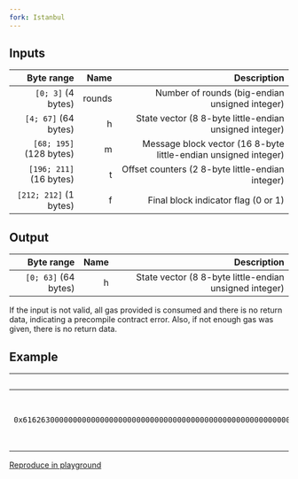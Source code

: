 ```yaml
---
fork: Istanbul
---
```


## Inputs

|              Byte range |   Name |                                                     Description |
| ----------------------: | -----: | --------------------------------------------------------------: |
|      `[0; 3]` (4 bytes) | rounds |                  Number of rounds (big-endian unsigned integer) |
|    `[4; 67]` (64 bytes) |      h |          State vector (8 8-byte little-endian unsigned integer) |
| `[68; 195]` (128 bytes) |      m | Message block vector (16 8-byte little-endian unsigned integer) |
| `[196; 211]` (16 bytes) |      t |                Offset counters (2 8-byte little-endian integer) |
|  `[212; 212]` (1 bytes) |      f |                             Final block indicator flag (0 or 1) |

## Output

|           Byte range | Name |                                            Description |
| -------------------: | ---: | -----------------------------------------------------: |
| `[0; 63]` (64 bytes) |    h | State vector (8 8-byte little-endian unsigned integer) |

If the input is not valid, all gas provided is consumed and there is no return data, indicating a precompile contract error. Also, if not enough gas was given, there is no return data.

## Example

|                                                                                                                                                                                                                                                                Input |                                                                                                                               Output |
| -------------------------------------------------------------------------------------------------------------------------------------------------------------------------------------------------------------------------------------------------------------------: | -----------------------------------------------------------------------------------------------------------------------------------: |
|                                                                                                                                                                                                                                                         `0x0000000c` | `0xba80a53f981c4d0d6a2797b69f12f6e94c212f14685ac4b74b12bb6fdbffa2d17d87c5392aab792dc252d5de4533cc9518d38aa8dbf1925ab92386edd4009923` |
|                                                                                                                                 `0x48c9bdf267e6096a3ba7ca8485ae67bb2bf894fe72f36e3cf1361d5f3af54fa5d182e6ad7f520e511f6c3e2b8c68059b6bbd41fbabd9831f79217e1319cde05b` |                                                                                                                                      |
| `0x6162630000000000000000000000000000000000000000000000000000000000000000000000000000000000000000000000000000000000000000000000000000000000000000000000000000000000000000000000000000000000000000000000000000000000000000000000000000000000000000000000000000000000` |                                                                                                                                      |
|                                                                                                                                                                                                                                 `0x03000000000000000000000000000000` |                                                                                                                                      |
|                                                                                                                                                                                                                                                               `0x01` |                                                                                                                                      |

[Reproduce in playground](</playground?unit=Wei&codeType=Mnemonic&code='yExecuteBest%20vector%205%20from%20https%3AKeips.Ghereum.org%2FEIPS%2Feip-152XroundJ12~3DhZ48c9bdf267e6096a3ba7ca8485ae67bb2bf894fe72f36e3cf1361d5f3af54fa5~4jZd182e6ad7f520e511f6c3e2b8c68059b6bbd41fbabd9831f79217e1319cde05b~36jXmZ616263))))*~68jXt~3~196Df~1~212DCallW(rGS!rGOVQargsSize~0_argsOV~9_addresJ0xFFFFFFFF_gaswSTATICCALLXRGurnBhe%20result%20ofWwPOP(s!oVwRETURN'~Y1_K%20w%5Cnq***0jwMSTORE_%20yZY32%200xYwPUSHXwwyW%20blake2fVffsGQ~213_K%2F%2FJsY4%20GetDj8XB%20t*00)qq(~64_!izeQ%01!()*BDGJKQVWXYZ_jqwy~_>)
